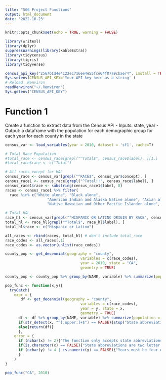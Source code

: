```yaml
---
title: "506 Project Functions"
output: html_document
date: '2022-10-23'
---
```


```r
knitr::opts_chunk$set(echo = TRUE, warning = FALSE)
```

```r
library(writexl)
library(dplyr)
suppressWarnings(library(kableExtra))
library(tidycensus)
library(tigris)
library(tidyverse)
```

```r
census_api_key("2567b1d4e4122ec716ee4e55fce64f07a9cbae74", install = TRUE, overwrite = TRUE)
Sys.setenv(CENSUS_API_KEY='Your API key here as a string' )
# Reload .Renviron
readRenviron("~/.Renviron")
Sys.getenv("CENSUS_API_KEY")
```

# Function 1

Create a function to extract data from the Census API
- Inputs: state, year
- Output: a dataframe with the population for each demographic group for each year for each county in the state

```r
census_var <- load_variables(year = 2010, dataset = 'sf1', cache=T)

# Total Race Population
#total_race <- census_race[grepl("^Total$", census_race$label), ][1,]
#total_race$race <- c("Total")

# All races except for H&L
census_race <- census_var[grepl("^RACE$", census_var$concept), ]
census_race1 <- census_race[grepl("^Total!!", census_race$label), ]
census_race1$race <- substring(census_race1$label, 8)
races <- census_race1 %>% filter(
  race %in% c("White alone", "Black alone", 
                   "American Indian and Alaska Native alone", "Asian alone", 
                   "Native Hawaiian and Other Pacific Islander alone", "Some Other Race alone"))

# Total H&L
race_hl <- census_var[grepl("^HISPANIC OR LATINO ORIGIN BY RACE", census_var$concept), ]
total_hl <- race_hl[grepl("^Total$", race_hl$label), ]
total_hl$race <- c("Hispanic or Latino")

all_races <- rbind(races, total_hl) # don't include total_race
race_codes <- all_races[,1]
race_codes <- as.vector(unlist(race_codes))
```

```r
county_pop <- get_decennial(geography = "county", 
                                  variables = c(race_codes), 
                                  year = 2010, state = "CA",
                                  geometry = TRUE)

county_pop <- county_pop %>% group_by(NAME, variable) %>% summarize(population = value)
```

```r
pop_func <- function(x,y){
  tryCatch(
    expr = {
       df <- get_decennial(geography = "county", 
                                  variables = c(race_codes), 
                                  year = y, state = x,
                                  geometry = TRUE)
      df <- df %>% group_by(NAME, variable) %>% summarize(population = value)
      if(str_detect(x, "^[:upper:]+$") == FALSE){stop("State abbreviations are two capital letters")} 
      else{return(df)}
      },
    error = {
      if (nchar(x) != 2){"The function only accepts state abbreviations"}
      if(is.character(x) == FALSE){"State abbreviations are two letter strings"}
      if (nchar(y) != 4 | is.numeric(y) == FALSE){"Years must be four digits long"}
      }
    )
}
```

```r
pop_func("CA", 2010)
```


